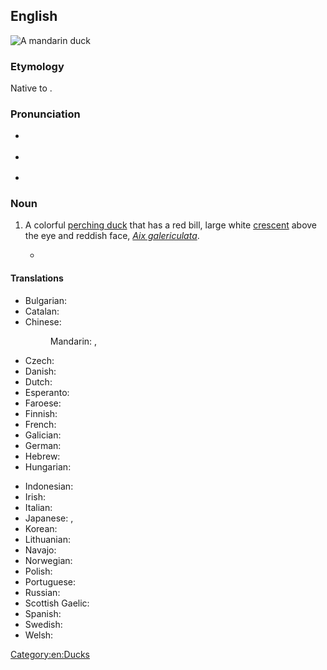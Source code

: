 ==English==
[[File:Mandarin.duck.arp.jpg|thumb|A '''mandarin duck''']]
{{wikipedia}}

===Etymology===
Native to {{w|Northeast China}}.

===Pronunciation===
* {{a|UK}} {{IPA|en|/ˈmændəɹɪn dʌk/}}
* {{a|US}} {{IPA|en|/ˈmændəɹɪn dʌk/}}
* {{rhymes|en|ʌk}}

===Noun===
{{en-noun}}

# A colorful [[perching duck]] that has a red bill, large white [[crescent]] above the eye and reddish face, ''[[Aix galericulata]]''.
#: {{cot|en|wood duck}}
#* {{quote-book|en|year=2019||author=Kate Baker|title=Wild In The City|publisher=Lonely Planet|isbn=9781788686587|page=94|pageurl=https://books.google.com/books?id=wyq5DwAAQBAJ&pg=PT95&dq=%22mandarin+ducks%22&hl=&cd=45&source=gbs_api#v=onepage&q=%22mandarin%20ducks%22&f=false|passage='''Mandarin ducks''' usually pair for life. In Asia they are thought to be a symbol of love and good luck. '''Mandarin ducks''' feed mainly on insects, snails, fish, plants and seeds.}}

====Translations====
{{trans-top|bird}}
* Bulgarian: {{t|bg|мандаринка|f}}
* Catalan: {{t|ca|ànec mandarí|m}}
* Chinese:
*: Mandarin: {{t+|cmn|鴛鴦}}, {{t+|cmn|鸳鸯|tr=yuānyāng}}
* Czech: {{t+|cs|kachnička mandarinská|f}}
* Danish: {{t|da|mandarinand|c}}
* Dutch: {{t|nl|mandarijneend}}
* Esperanto: {{t|eo|mandarenanaso}}
* Faroese: {{t|fo|seglont|f}}
* Finnish: {{t+|fi|mandariinisorsa}}
* French: {{t+|fr|canard mandarin|m}}
* Galician: {{t|gl|pato mandarín|m}}
* German: {{t+|de|Mandarinente|f}}
* Hebrew: {{t|he|מנדרין סיני|tr=mandarin sini|m}}
* Hungarian: {{t+|hu|mandarinréce}}
{{trans-mid}}
* Indonesian: {{t|id|bebek mandarin}}
* Irish: {{t|ga|lacha mhandrach|f}}
* Italian: {{t|it|anatra mandarina|f}}
* Japanese: {{t|ja|鴛鴦|tr=oshidori}}, {{t+|ja|オシドリ}}
* Korean: {{t+|ko|원앙}}
* Lithuanian: {{t+|lt|mandarininė antis}}
* Navajo: {{t|nv|Náátsʼózídę́ę́ʼ naalʼeełí}}
* Norwegian: {{t|no|mandarinand}}
* Polish: {{t+|pl|mandarynka|f}}
* Portuguese: {{t|pt|pato-mandarim|m}}
* Russian: {{t+|ru|мандаринка|f}}
* Scottish Gaelic: {{t|gd|lach Shìonach|f}}
* Spanish: {{t|es|pato mandarín|m}}
* Swedish: {{t+|sv|mandarinand|c}}
* Welsh: {{t|cy|hwyaden gribog}}
{{trans-bottom}}

[[Category:en:Ducks]]